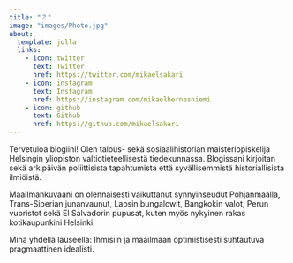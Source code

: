 ```yaml
---
title: "？"
image: "images/Photo.jpg"
about:
  template: jolla
  links:
    - icon: twitter
      text: Twitter
      href: https://twitter.com/mikaelsakari
    - icon: instagram
      text: Instagram
      href: https://instagram.com/mikaelhernesniemi
    - icon: github
      text: Github
      href: https://github.com/mikaelsakari
---
```


Tervetuloa blogiini! Olen talous- sekä sosiaalihistorian maisteriopiskelija Helsingin yliopiston valtiotieteellisestä tiedekunnassa. Blogissani kirjoitan sekä arkipäivän poliittisista tapahtumista että syvällisemmistä historiallisista ilmiöistä.

Maailmankuvaani on olennaisesti vaikuttanut synnyinseudut Pohjanmaalla, Trans-Siperian junanvaunut, Laosin bungalowit, Bangkokin valot, Perun vuoristot sekä El Salvadorin pupusat, kuten myös nykyinen rakas kotikaupunkini Helsinki.

Minä yhdellä lauseella: Ihmisiin ja maailmaan optimistisesti suhtautuva pragmaattinen idealisti.
